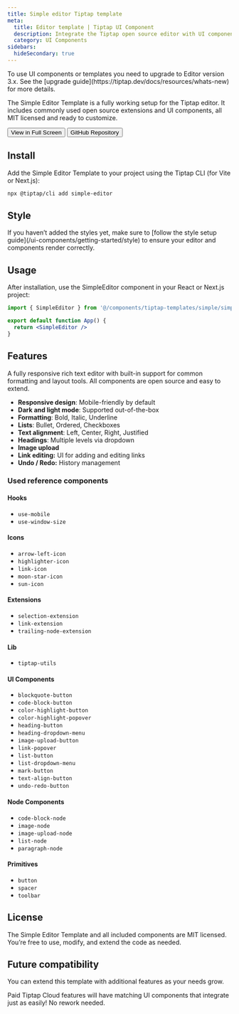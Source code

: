 ```yaml
---
title: Simple editor Tiptap template
meta:
  title: Editor template | Tiptap UI Component
  description: Integrate the Tiptap open source editor with UI components and open source extensions. More in the docs.
  category: UI Components
sidebars:
  hideSecondary: true
---
```



<Callout title="Upgrade to v3" variant="warning">
  To use UI components or templates you need to upgrade to Editor version 3.x. See the [upgrade
  guide](https://tiptap.dev/docs/resources/whats-new) for more details.
</Callout>

The Simple Editor Template is a fully working setup for the Tiptap editor. It includes commonly used open source extensions and UI components, all MIT licensed and ready to customize.

<CodeDemo isLarge src="https://template.tiptap.dev/preview/templates/simple" />

<div className="flex items-center gap-4 mt-8">
  <Button variant="primary" size="medium">
    <Link
      href="http://template.tiptap.dev/preview/templates/simple"
      className="flex items-center justify-center gap-2"
    >
      View in Full Screen
      <ArrowRightIcon className="size-3.5" />
    </Link>
  </Button>
  <Button variant="secondary" size="medium">
    <Link
      href="https://github.com/ueberdosis/tiptap-ui-components/tree/main/apps/web/src/components/tiptap-templates/simple"
      className="flex items-center justify-center gap-2"
    >
      GitHub Repository
    </Link>
  </Button>
</div>

## Install

Add the Simple Editor Template to your project using the Tiptap CLI (for Vite or Next.js):

```bash
npx @tiptap/cli add simple-editor
```

## Style

<Callout title="Missing styles?" variant="info">
  If you haven’t added the styles yet, make sure to [follow the style setup
  guide](/ui-components/getting-started/style) to ensure your editor and components render
  correctly.
</Callout>

## Usage

After installation, use the SimpleEditor component in your React or Next.js project:

```jsx
import { SimpleEditor } from '@/components/tiptap-templates/simple/simple-editor'

export default function App() {
  return <SimpleEditor />
}
```

## Features

A fully responsive rich text editor with built-in support for common formatting and layout tools. All components are open source and easy to extend.

- **Responsive design**: Mobile-friendly by default
- **Dark and light mode**: Supported out-of-the-box
- **Formatting**: Bold, Italic, Underline
- **Lists**: Bullet, Ordered, Checkboxes
- **Text alignment**: Left, Center, Right, Justified
- **Headings**: Multiple levels via dropdown
- **Image upload**
- **Link editing:** UI for adding and editing links
- **Undo / Redo:** History management

### Used reference components

#### Hooks

- `use-mobile`
- `use-window-size`

#### Icons

- `arrow-left-icon`
- `highlighter-icon`
- `link-icon`
- `moon-star-icon`
- `sun-icon`

#### Extensions

- `selection-extension`
- `link-extension`
- `trailing-node-extension`

#### Lib

- `tiptap-utils`

#### UI Components

- `blockquote-button`
- `code-block-button`
- `color-highlight-button`
- `color-highlight-popover`
- `heading-button`
- `heading-dropdown-menu`
- `image-upload-button`
- `link-popover`
- `list-button`
- `list-dropdown-menu`
- `mark-button`
- `text-align-button`
- `undo-redo-button`

#### Node Components

- `code-block-node`
- `image-node`
- `image-upload-node`
- `list-node`
- `paragraph-node`

#### Primitives

- `button`
- `spacer`
- `toolbar`

## License

The Simple Editor Template and all included components are MIT licensed. You’re free to use, modify, and extend the code as needed.

## Future compatibility

You can extend this template with additional features as your needs grow.

Paid Tiptap Cloud features will have matching UI components that integrate just as easily! No rework needed.
